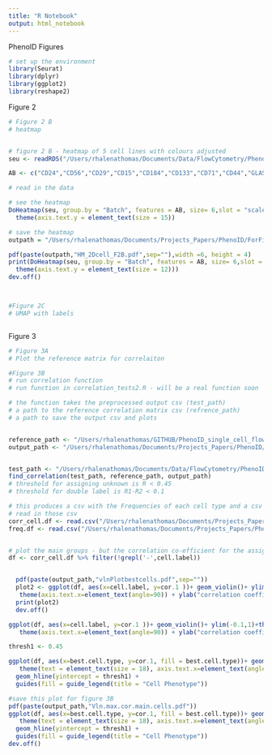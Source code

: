 ```yaml
---
title: "R Notebook"
output: html_notebook
---
```


PhenoID Figures

```r
# set up the environment
library(Seurat)
library(dplyr)
library(ggplot2)
library(reshape2)
```




Figure 2 

```r

# Figure 2 B 
# heatmap


# figure 2 B - heatmap of 5 cell lines with colours adjusted
seu <- readRDS("/Users/rhalenathomas/Documents/Data/FlowCytometry/PhenoID/Analysis/2Dcells_surface/Figure2/FigureStuff/Flowset_SelectSeuratlabels.Rds")

AB <- c("CD24","CD56","CD29","CD15","CD184","CD133","CD71","CD44","GLAST","AQP4","HepaCAM", "CD140a","O4")

# read in the data

# see the heatmap
DoHeatmap(seu, group.by = "Batch", features = AB, size= 6,slot = "scale.data", group.colors = c("cadetblue","bisque3","darkolivegreen3","darkgoldenrod3","cyan4"), disp.max = 2, disp.min = -1.5) + scale_fill_gradientn(colors = c("#154c79", "#eeeee4", "#e28743")) + 
  theme(axis.text.y = element_text(size = 15))

# save the heatmap
outpath = "/Users/rhalenathomas/Documents/Projects_Papers/PhenoID/ForFigures/"

pdf(paste(outpath,"HM_2Dcell_F2B.pdf",sep=""),width =6, height = 4)
print(DoHeatmap(seu, group.by = "Batch", features = AB, size= 6,slot = "scale.data", group.colors = c("cadetblue","bisque3","darkolivegreen3","darkgoldenrod3","cyan4"), disp.max = 2, disp.min = -1.5) + scale_fill_gradientn(colors = c("#154c79", "#eeeee4", "#e28743")) + 
  theme(axis.text.y = element_text(size = 12)))
dev.off()



#Figure 2C
# UMAP with labels



```


Figure 3

```r
# Figure 3A 
# Plot the reference matrix for correlaiton

#Figure 3B 
# run correlation function
# run function in correlation_tests2.R - will be a real function soon

# the function takes the preprocessed output csv (test_path)
# a path to the reference correlation matrix csv (refrence_path)
# a path to save the output csv and plots


reference_path <- "/Users/rhalenathomas/GITHUB/PhenoID_single_cell_flow_cytometry_analysis/old/correlation/ReferenceMatrix9celltypesOrdered.csv"
output_path <- "/Users/rhalenathomas/Documents/Projects_Papers/PhenoID/ForFigures/Corr/"


test_path <- "/Users/rhalenathomas/Documents/Data/FlowCytometry/PhenoID/Analysis/9MBO/prepro_outsjan20-9000cells/prepro_outsretrotransformed_flowset.csv"
find_correlation(test_path, reference_path, output_path)
# threshold for assigning unknown is R < 0.45
# threshold for double label is R1-R2 < 0.1

# this produces a csv with the Frequencies of each cell type and a csv with the best and second best correlation coefficients
# read in those csv
corr_cell.df <- read.csv("/Users/rhalenathomas/Documents/Projects_Papers/PhenoID/ForFigures/Corr/corr_celltypes.csv")
freq.df <- read.csv("/Users/rhalenathomas/Documents/Projects_Papers/PhenoID/ForFigures/Corr/Frequencytabletypes.csv")


# plot the main groups - but the correlation co-efficient for the assigned group
df <- corr_cell.df %>% filter(!grepl('-',cell.label))


  pdf(paste(output_path,"vlnPlotbestcells.pdf",sep=""))
  plot2 <- ggplot(df, aes(x=cell.label, y=cor.1 ))+ geom_violin()+ ylim(-0.1,1)+theme_classic()+
   theme(axis.text.x=element_text(angle=90)) + ylab("correlation coefficient") + xlab("Cell type with max correlation coefficient")
  print(plot2)
  dev.off()

ggplot(df, aes(x=cell.label, y=cor.1 ))+ geom_violin()+ ylim(-0.1,1)+theme_classic()+
   theme(axis.text.x=element_text(angle=90)) + ylab("correlation coefficient") + xlab("Cell type with max correlation coefficient")

thresh1 <- 0.45

ggplot(df, aes(x=best.cell.type, y=cor.1, fill = best.cell.type))+ geom_violin(trim = FALSE)+ ylim(0,1)+theme_classic()+
   theme(text = element_text(size = 18), axis.text.x=element_text(angle=90, size = 15)) + ylab("correlation coefficient") + xlab("Cell type with max correlation coefficient") +
  geom_hline(yintercept = thresh1) +
  guides(fill = guide_legend(title = "Cell Phenotype"))

#save this plot for figure 3B
pdf(paste(output_path,"Vln.max.cor.main.cells.pdf"))
ggplot(df, aes(x=best.cell.type, y=cor.1, fill = best.cell.type))+ geom_violin(trim = FALSE)+ ylim(0,1)+theme_classic()+
   theme(text = element_text(size = 18), axis.text.x=element_text(angle=90, size = 15)) + ylab("correlation coefficient") + xlab("Cell type with max correlation coefficient") +
  geom_hline(yintercept = thresh1) +
  guides(fill = guide_legend(title = "Cell Phenotype"))
dev.off()


```









